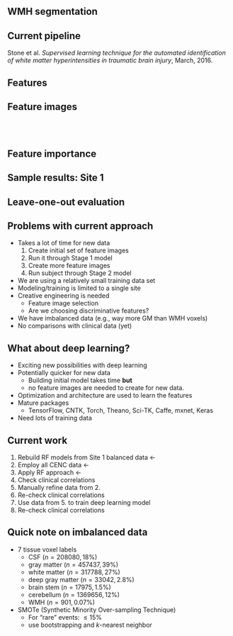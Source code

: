 
## WMH segmentation

\begin{center}
\includegraphics[width=\textwidth]{./Figures/lesions.png}
\end{center}

<!-- 

* This is an update respecting current work.
* We published this work in March 2016.
* Have since gained access to the larger multi-site CENC data set.

-->

## Current pipeline

Stone et al. _Supervised learning technique for the automated identification of white 
matter hyperintensities in traumatic brain injury_, March, 2016.

\begin{center}
\includegraphics[width=\textwidth]{../Figures/wmhPipeline.png}
\end{center}

<!--

* This is the current pipeline.
* From training data (produced by James Stone), 
    * we generate feature images from the multi-modal training data (T1, T2, FLAIR),
    * we then build a 2-layer random forest model
    * A mean shape/intensity symmetric template is used for input
* To segment an individual subject
    * multi-modal image input
    * generate feature images
    * pass through RF model 

-->


## Features

\tiny
\begin{center}
\input{../featureImagesTable}
\end{center}
\normalsize

<!--

* For many machine learning algorithms, as in the case of 
  random forests, one of the most creative design aspects is
  determining which feature images one should use.
* This table is the list of feature images.
* It should be noted that these take an hour plus to generate.
  This time is for both training the random forest models
  and pushing each new subject through the finished pipeline.
* We will contrast these two characteristics 1) feature images 
  and 2) time as differences with future work.

-->

## Feature images

\begin{center}
$label \sim_{RF} feature_{1} + \ldots + feature_{n}$
\end{center}

<BR><BR>

\begin{center}
\includegraphics[width=\textwidth]{../Figures/featureImages.png}
\end{center}

<!--

* The functional dependence is illustrated by this equation:
    the label at each voxel (i.e., what tissue type) is dependent on the
    the weighted combination of all the features at that voxel.
* Below are axial examples of the set of feature images used to discriminate
  between the different tissue types.

-->

## Feature importance

\begin{center}
\includegraphics[width=0.6\textwidth]{../Figures/averageLeaveOneOut.png}
\end{center}

<!-- 

* The pipeline, as shown on slide 3, utilizes two concatenated random forest models
  where the output of the first is used as partial input to the second.
* When generating the RF models during training, we can get a sense of the
  "importance" of each of the features.

-->

## Sample results:  Site 1

\begin{center}
\includegraphics[width=0.75\textwidth]{../Figures/sampleResults.png}
\end{center}

<!-- 

* Here are sample results:
   * From Site 1 only 
   * Used a leave-one-out evaluation strategy.
       - take the ~25 subjects generated by James Stone
       - use 24 to create the RF models and then test on the remaining subject


-->

## Leave-one-out evaluation

\begin{center}
\includegraphics[width=\textwidth]{../Figures/evaluationResults.png}
\end{center}

<!--

* These are the evaluation measures showing improvement for the two "stages".
    * We used 
        - (a) sensitivity 
        - (b) positive predictive value
        - (c) F_1 score
        - (d) relative volume difference.
* Overall improvement in all three whole lesion-based measuers is seen as the second 
  Stage RF model is applied for all three quantile ranges. 
* The relative volume difference corresponding to the Stage 2 results tend to predict 
  a decreased predicted volume over the Stage 1 results.

-->

## Problems with current approach

* Takes a lot of time for new data
    1. Create initial set of feature images
    2. Run it through Stage 1 model
    3. Create more feature images
    4. Run subject through Stage 2 model
* We are using a relatively small training data set
* Modeling/training is limited to a single site
* Creative engineering is needed
    * Feature image selection
    * Are we choosing discriminative features?
* We have imbalanced data (e.g., way more GM than WMH voxels)
* No comparisons with clinical data (yet)

## What about deep learning?

* Exciting new possibilities with deep learning
* Potentially quicker for new data
    * Building initial model takes time __but__
    * no feature images are needed to create for new data.
* Optimization and architecture are used to learn the features
* Mature packages
    * TensorFlow, CNTK, Torch, Theano, Sci-TK, Caffe, mxnet, Keras
* Need lots of training data

## Current work 

1. Rebuild RF models from Site 1 balanced data $\leftarrow$
2. Employ all CENC data $\leftarrow$
3. Apply RF approach $\leftarrow$
4. Check clinical correlations
5. Manually refine data from 2.
6. Re-check clinical correlations
7. Use data from 5. to train deep learning model
8. Re-check clinical correlations

## Quick note on imbalanced data 

* 7 tissue voxel labels
    * CSF $(n = 208080, 18\%)$
    * gray matter $(n = 457437, 39\%)$
    * white matter $(n = 317788, 27\%)$
    * deep gray matter $(n = 33042, 2.8\%)$
    * brain stem $(n = 17975, 1.5\%)$
    * cerebellum $(n = 1369656, 12\%)$
    * WMH $(n = 901, 0.07\%)$
* SMOTe (Synthetic Minority Over-sampling Technique)
    * For "rare" events:  $\leq 15$\%
    * use bootstrapping and $k$-nearest neighbor


